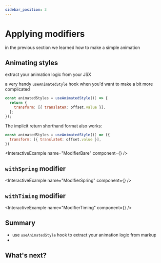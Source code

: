 ```yaml
---
sidebar_position: 3
---
```



# Applying modifiers

in the previous section we learned how to make a simple animation

## Animating styles

extract your animation logic from your JSX

a very handy `useAnimatedStyle` hook when you'd want to make a bit more complicated

```jsx
const animatedStyles = useAnimatedStyle(() => {
  return {
    transform: [{ translateX: offset.value }],
  };
});
```

The implicit return shorthand format also works:

```jsx
const animatedStyles = useAnimatedStyle(() => ({
  transform: [{ translateX: offset.value }],
})
```

<InteractiveExample name="ModifierBare" component={<ModifierBare />} />

## `withSpring` modifier

<InteractiveExample name="ModifierSpring" component={<ModifierSpring />} />

## `withTiming` modifier

<InteractiveExample name="ModifierTiming" component={<ModifierTiming />} />

## Summary

- use `useAnimatedStyle` hook to extract your animation logic from markup
-

## What's next?
